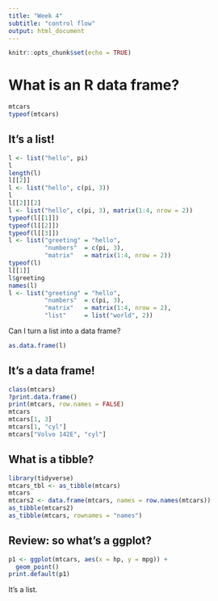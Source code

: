 ```yaml
---
title: "Week 4"
subtitle: "control flow"
output: html_document
---
```


```r
knitr::opts_chunk$set(echo = TRUE)
```

# What is an R data frame?

```r
mtcars
typeof(mtcars)
```

## It's a list!

```r
l <- list("hello", pi)
l
length(l)
l[[2]]
l <- list("hello", c(pi, 3))
l
l[[2]][2]
l <- list("hello", c(pi, 3), matrix(1:4, nrow = 2))
typeof(l[[1]])
typeof(l[[2]])
typeof(l[[3]])
l <- list("greeting" = "hello", 
          "numbers"  = c(pi, 3), 
          "matrix"   = matrix(1:4, nrow = 2))
typeof(l)
l[[1]]
l$greeting
names(l)
l <- list("greeting" = "hello", 
          "numbers"  = c(pi, 3), 
          "matrix"   = matrix(1:4, nrow = 2),
          "list"     = list("world", 2))
```

Can I turn a list into a data frame?

```r
as.data.frame(l)
```


## It's a data frame!

```r
class(mtcars)
?print.data.frame()
print(mtcars, row.names = FALSE)
mtcars
mtcars[1, 3]
mtcars[1, "cyl"]
mtcars["Volvo 142E", "cyl"]
```


## What is a tibble?

```r
library(tidyverse)
mtcars_tbl <- as_tibble(mtcars)
mtcars
mtcars2 <- data.frame(mtcars, names = row.names(mtcars))
as_tibble(mtcars2)
as_tibble(mtcars, rownames = "names")
```


## Review: so what's a ggplot?

```r
p1 <- ggplot(mtcars, aes(x = hp, y = mpg)) +
  geom_point()
print.default(p1)
```

It's a list.

